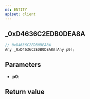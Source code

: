 ```yaml
---
ns: ENTITY
apiset: client
---
```

## _0xD4636C2EDB0DEA8A

```c
// 0xD4636C2EDB0DEA8A
Any _0xD4636C2EDB0DEA8A(Any p0);
```


## Parameters
* **p0**:

## Return value